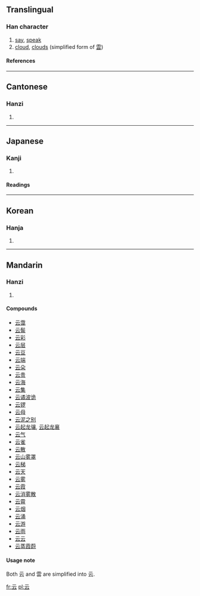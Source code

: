 {{see|雲}}<!-- may be replaced by zh-forms -->

==Translingual==
===Han character===
{{Han char|rad=二|as=02|sn=4|four=1073<sub>1</sub>|canj=一一戈 (MMI)}}
# [[say]], [[speak]]
# [[cloud]], [[cloud]]s (simplified form of [[雲]])
====References====
{{Han ref|kx=0086.080|dkj=00254|dj=0178.010|hdz=10384.020|uh=4E91|ud=20113|bh=A4AA|bd=42154}}
----
==Cantonese==
===Hanzi===
{{yue-hanzi|jyut=|y=wan4}}
# {{defn|Cantonese}}
----
==Japanese==
===Kanji===
{{ja-kanji|grade=|rs=二02}}
# {{defn|Japanese}}
====Readings====
{{ja-readings|on=[[うん]] (un)|kun=[[いう]] (iu)}}
----
==Korean==
===Hanja===
{{ko-hanja|hangeul=운|rv=un|mr=un}}
# {{defn|Korean}}
----
==Mandarin==
===Hanzi===
{{cmn-hanzi|tra=雲|pin=[[yún]] (yun2)|wg=yün<sup>2</sup>}}
# {{defn|Mandarin}}

====Compounds====
*[[云霭]]
*[[云鬓]]
*[[云彩]]
*[[云层]]
*[[云豆]]
*[[云端]]
*[[云朵]]
*[[云贵]]
*[[云海]]
*[[云集]]
*[[云谲波诡]]
*[[云锣]]
*[[云母]]
*[[云泥之别]]
*[[云起龙骧]], [[云起龙襄]]
*[[云气]]
*[[云雀]]
*[[云散]]
*[[云山雾罩]]
*[[云梯]]
*[[云天]]
*[[云雾]]
*[[云霞]]
*[[云消雾散]]
*[[云霄]]
*[[云烟]]
*[[云涌]]
*[[云游]]
*[[云雨]]
*[[云云]]
*[[云蒸霞蔚]]

====Usage note====
Both 云 and 雲 are simplified into 云.

[[fr:云]]
[[pl:云]]